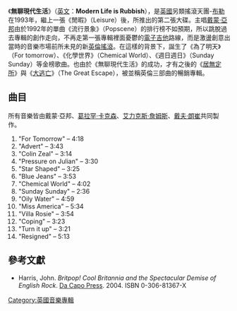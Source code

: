{{newsrelease|time=2013-04-14T17:00:35+00:00}}

{{Infobox album
| Name        = 無聊現代生活
| Type        = studio
| Artist      = [[布勒|布勒]]
| Cover       = Blur_-_Modern_Life_is_Rubbish.jpg
| Released    = 1993年 5月 10日
| Recorded    = 1991年10月 - 1993年3月 於不同地點錄製
| Genre       = [[英倫搖滾|英倫搖滾]]
| Length      = 58:57
| Label       = [[Food_Records|Food]] (英國), [[SBK_Records|SBK]] (美國)
| Producer    = Blur, John Smith, Steve Lovell, [[Stephen_Street|Stephen Street]]
| Last album  = ''Focusing in with Blur''<br />(1991)
| This album  = '''''Modern Life Is Rubbish'''''<br />(1993)
| Next album  = ''[[居無定所|居無定所]]''<br/>(1994)
| Misc        = {{Singles
  | Name           = Modern Life Is Rubbish
  | Type           = studio
  | single 1       = For Tomorrow
  | single 1 date  = 1993年 4月 19日
  | single 2       = Chemical World
  | single 2 date  = 1993年 7月 5日
  | single 3       = Sunday Sunday
  | single 3 date  = 1993年 10月 4日
  }}
}}

《'''無聊現代生活'''》（[[英文|英文]]：'''Modern Life is Rubbish'''），是[[英國|英國]]另類搖滾天團-[[布勒|布勒]]在1993年，繼上一張《閒暇》（Leisure）後，所推出的第二張大碟。主唱[[戴蒙·亞邦|戴蒙·亞邦]]由於1992年的單曲《流行景象》（Popscene）的排行榜不如預期，所以跳脫過去專輯的創作走向，不再走第一張專輯裡面憂鬱的[[電子吉他|電子吉他]]路線，而是激盪創意出當時的音樂市場前所未見的新[[英倫搖滾|英倫搖滾]]。在這樣的背景下，誕生了《為了明天》（For tomorrow）、《化學世界》（Chemical World）、《週日週日》（Sunday Sunday）等金榜歌曲。也由於《無聊現代生活》的成功，才有之後的《[[居無定所|居無定所]]》與《[[大逃亡|大逃亡]]》（The Great Escape），被並稱英倫三部曲的暢銷專輯。

==曲目==
所有音樂皆由戴蒙·亞邦、[[葛拉罕·卡克森|葛拉罕·卡克森]]、[[艾力克斯·詹姆斯|艾力克斯·詹姆斯]]、[[戴夫·朗崔|戴夫·朗崔]]共同製作。

#"For Tomorrow" – 4:18
#"Advert" – 3:43
#"Colin Zeal" – 3:14
#"Pressure on Julian"  – 3:30
#"Star Shaped" – 3:25
#"Blue Jeans" – 3:53
#"Chemical World" – 4:02
#"Sunday Sunday"  – 2:36
#"Oily Water" – 4:59
#"Miss America" – 5:34
#"Villa Rosie" – 3:54
#"Coping" – 3:23
#"Turn it up" – 3:21
#"Resigned" – 5:13




==參考文獻==
* Harris, John. ''Britpop! Cool Britannia and the Spectacular Demise of English Rock''. [[Da_Capo_Press|Da Capo Press]]. 2004. ISBN 0-306-81367-X

{{Blur}}

[[Category:英國音樂專輯|Category:英國音樂專輯]]